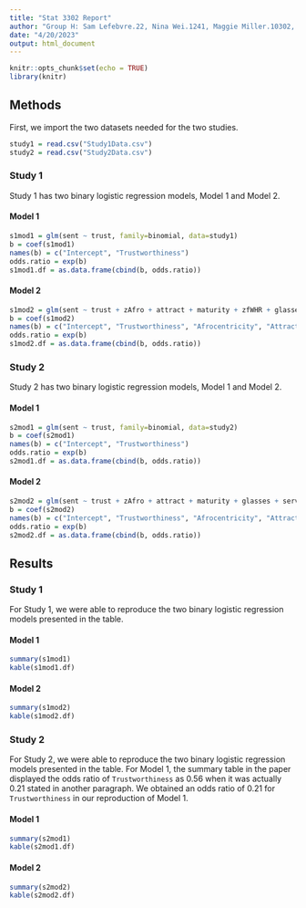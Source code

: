 ```yaml
---
title: "Stat 3302 Report"
author: "Group H: Sam Lefebvre.22, Nina Wei.1241, Maggie Miller.10302, Kevin Song.1649"
date: "4/20/2023"
output: html_document
---
```


```r
knitr::opts_chunk$set(echo = TRUE)
library(knitr)
```

## Methods

First, we import the two datasets needed for the two studies.
```r
study1 = read.csv("Study1Data.csv")
study2 = read.csv("Study2Data.csv")
```

### Study 1

Study 1 has two binary logistic regression models, Model 1 and Model 2.

#### Model 1
```r
s1mod1 = glm(sent ~ trust, family=binomial, data=study1)
b = coef(s1mod1)
names(b) = c("Intercept", "Trustworthiness")
odds.ratio = exp(b)
s1mod1.df = as.data.frame(cbind(b, odds.ratio))
```

#### Model 2
```r
s1mod2 = glm(sent ~ trust + zAfro + attract + maturity + zfWHR + glasses + tattoos, family=binomial, data=study1)
b = coef(s1mod2)
names(b) = c("Intercept", "Trustworthiness", "Afrocentricity", "Attractiveness", "Facial maturity", "Facial width-to-height ratio", "Presence of glasses", "Presence of tattoos")
odds.ratio = exp(b)
s1mod2.df = as.data.frame(cbind(b, odds.ratio))
```

### Study 2

Study 2 has two binary logistic regression models, Model 1 and Model 2.

#### Model 1
```r
s2mod1 = glm(sent ~ trust, family=binomial, data=study2)
b = coef(s2mod1)
names(b) = c("Intercept", "Trustworthiness")
odds.ratio = exp(b)
s2mod1.df = as.data.frame(cbind(b, odds.ratio))
```

#### Model 2
```r
s2mod2 = glm(sent ~ trust + zAfro + attract + maturity + glasses + served, family=binomial, data=study2)
b = coef(s2mod2)
names(b) = c("Intercept", "Trustworthiness", "Afrocentricity", "Attractiveness", "Facial maturity", "Presence of glasses", "Time served")
odds.ratio = exp(b)
s2mod2.df = as.data.frame(cbind(b, odds.ratio))
```
## Results

### Study 1

For Study 1, we were able to reproduce the two binary logistic regression models presented in the table.

#### Model 1
```r
summary(s1mod1)
kable(s1mod1.df)
```

#### Model 2
```r
summary(s1mod2)
kable(s1mod2.df)
```

### Study 2

For Study 2, we were able to reproduce the two binary logistic regression models presented in the table. For Model 1, the summary table in the paper displayed the odds ratio of `Trustworthiness` as 0.56 when it was actually 0.21 stated in another paragraph. We obtained an odds ratio of 0.21 for `Trustworthiness` in our reproduction of Model 1.

#### Model 1
```r
summary(s2mod1)
kable(s2mod1.df)
```

#### Model 2
```r
summary(s2mod2)
kable(s2mod2.df)
```

